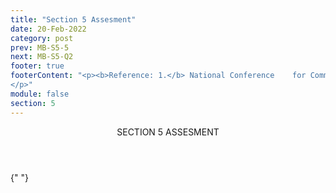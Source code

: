 ```yaml
---
title: "Section 5 Assesment"
date: 20-Feb-2022
category: post
prev: MB-S5-5
next: MB-S5-Q2
footer: true
footerContent: "<p><b>Reference: 1.</b> National Conference    for Community and Justice (NCCJ). Intersectionality. Accessed May 20, 2022. https://www.nccj.org/intersectionality
</p>"
module: false
section: 5
---
```


<Header>
  SECTION 5<span className="text-red"> ASSESMENT</span>
</Header>

{" "}

<Quiz
  title="Which is true about intersectionality?"
  options="Intersectionality means that a person is defined by more than just their gender and race,Intersectionality means only focusing on one single aspect of a person,Focusing on intersectionality can promote stigma and isolation,None of the above"
  answer="0"
  response="Other aspects that can define individuals include religion, age, or their family values<sup>1</sup>."
/>
